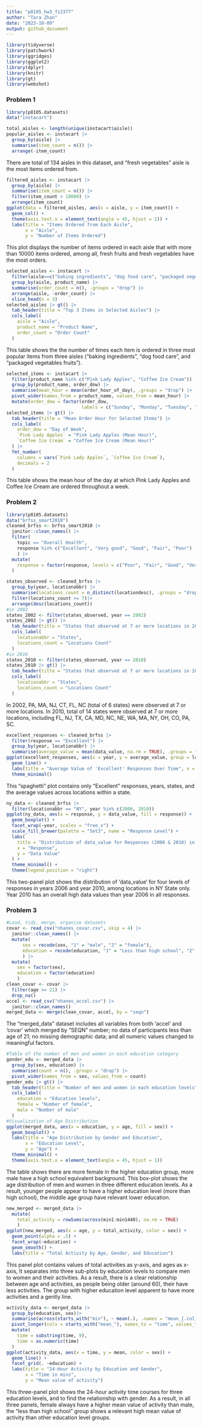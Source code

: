 ```yaml
---
title: "p8105_hw3_fz2377"
author: "Tara Zhan"
date: "2023-10-09"
output: github_document
---
```

```r
library(tidyverse)
library(patchwork)
library(ggridges)
library(ggplot2)
library(dplyr)
library(knitr)
library(gt)
library(webshot)
```

### Problem 1
```r
library(p8105.datasets)
data("instacart")
```
```r
total_aisles <- length(unique(instacart$aisle))
popular_aisles <- instacart |>
  group_by(aisle) |>
  summarise(item_count = n()) |>
  arrange(-item_count)
```
There are total of 134 aisles in this dataset, and "fresh vegetables" aisle is the most items ordered from. 
```r
filtered_aisles <- instacart |>
  group_by(aisle) |>
  summarise(item_count = n()) |>
  filter(item_count > 10000) |>
  arrange(item_count)
ggplot(data = filtered_aisles, aes(x = aisle, y = item_count)) +
  geom_col() +
  theme(axis.text.x = element_text(angle = 45, hjust = 1)) +
  labs(title = "Items Ordered from Each Aisle",
       x = "Aisle",
       y = "Number of Items Ordered")
```
This plot displays the number of items ordered in each aisle that with more than 10000 items ordered, among all, fresh fruits and fresh vegetables have the most orders. 
```r
selected_aisles <- instacart |>
  filter(aisle==c("baking ingredients", "dog food care", "packaged vegetables fruits")) |>
  group_by(aisle, product_name) |>
  summarise(order_count = n(), .groups = "drop") |>
  arrange(aisle, -order_count) |>
  slice_head(n = 3)
selected_aisles |> gt() |>
  tab_header(title = "Top 3 Items in Selected Aisles") |>
  cols_label(
    aisle = "Aisle",
    product_name = "Product Name",
    order_count = "Order Count"
  )
```
This table shows the the number of times each item is ordered in three most popular items from three aisles (“baking ingredients”, “dog food care”, and “packaged vegetables fruits”).
```r
selected_items <- instacart |>
  filter(product_name %in% c("Pink Lady Apples", "Coffee Ice Cream")) |>
  group_by(product_name, order_dow) |>
  summarise(mean_hour = mean(order_hour_of_day), .groups = "drop") |>
  pivot_wider(names_from = product_name, values_from = mean_hour) |>
  mutate(order_dow = factor(order_dow,
                            labels = c("Sunday", "Monday", "Tuesday", "Wednesday", "Thursday", "Friday", "Saturday")))
selected_items |> gt() |>
  tab_header(title = "Mean Order Hour for Selected Items") |>
  cols_label(
    order_dow = "Day of Week",
    `Pink Lady Apples` = "Pink Lady Apples (Mean Hour)",
    `Coffee Ice Cream` = "Coffee Ice Cream (Mean Hour)"
  ) |>
  fmt_number(
    columns = vars(`Pink Lady Apples`, `Coffee Ice Cream`),
    decimals = 2
  )
```
This table shows the mean hour of the day at which Pink Lady Apples and Coffee Ice Cream are ordered throughout a week. 

### Problem 2
```r
library(p8105.datasets)
data("brfss_smart2010")
cleaned_brfss <- brfss_smart2010 |>
  janitor::clean_names() |>
  filter(
    topic == "Overall Health", 
    response %in% c("Excellent", "Very good", "Good", "Fair", "Poor")
    ) |>
  mutate(
    response = factor(response, levels = c("Poor", "Fair", "Good", "Very good", "Excellent"))
  )
```

```r
states_observed <- cleaned_brfss |>
  group_by(year, locationabbr) |>
  summarise(locations_count = n_distinct(locationdesc), .groups = "drop") |>
  filter(locations_count >= 7)|>
  arrange(desc(locations_count))
#in 2002
states_2002 <- filter(states_observed, year == 2002) 
states_2002 |> gt() |>
  tab_header(title = "States that observed at 7 or more locations in 2002") |>
  cols_label(
    locationabbr = "States",
    locations_count = "Locations Count"
  )
#in 2010
states_2010 <- filter(states_observed, year == 2010)
states_2010 |> gt() |>
  tab_header(title = "States that observed at 7 or more locations in 2010") |>
  cols_label(
    locationabbr = "States",
    locations_count = "Locations Count"
  )
```
In 2002, PA, MA, NJ, CT, FL, NC (total of 6 states) were observed at 7 or more locations. In 2010, total of 14 states were observed at 7 or more locations, including FL, NJ, TX, CA, MD, NC, NE, WA, MA, NY, OH, CO, PA, SC. 
```r
excellent_responses <- cleaned_brfss |>
  filter(response == "Excellent") |>
  group_by(year, locationabbr) |>
  summarise(average_value = mean(data_value, na.rm = TRUE), .groups = "drop")
ggplot(excellent_responses, aes(x = year, y = average_value, group = locationabbr, color = locationabbr)) +
  geom_line() +
  labs(title = "Average Value of 'Excellent' Responses Over Time", x = "Year", y = "Average Value") +
  theme_minimal()
```
This “spaghetti” plot contains only "Excellent" responses, years, states, and the average values across locations within a state.
```r
ny_data <- cleaned_brfss |>
  filter(locationabbr == "NY", year %in% c(2006, 2010))
ggplot(ny_data, aes(x = response, y = data_value, fill = response)) +
  geom_boxplot() + 
  facet_wrap(~year, scales = "free_x") + 
  scale_fill_brewer(palette = "Set3", name = "Response Level") +
  labs(
    title = "Distribution of data_value for Responses (2006 & 2010) in NY",
    x = "Response",
    y = "Data Value"
  ) +
  theme_minimal() +
  theme(legend.position = "right")
```
This two-panel plot shows the distribution of 'data_value' for four levels of responses in years 2006 and year 2010, among locations in NY State only. Year 2010 has an overall high data values than year 2006 in all responses. 

### Problem 3
```r
#Load, tidy, merge, organize datasets
covar <- read_csv("nhanes_covar.csv", skip = 4) |>
  janitor::clean_names() |>
  mutate(
      sex = recode(sex, "1" = "male", "2" = "female"),
      education = recode(education, "1" = "Less than high school", "2" = "High school equivalent", "3" = "More than high school")
      ) |>
  mutate(
    sex = factor(sex), 
    education = factor(education)
    )
clean_covar <- covar |>
  filter(age >= 21) |>
  drop_na()
accel <- read_csv("nhanes_accel.csv") |>
  janitor::clean_names() 
merged_data <- merge(clean_covar, accel, by = "seqn")
```
The "merged_data" dataset includes all variables from both 'accel' and 'covar' which merged by "SEQN" number; no data of participants less than age of 21; no missing demographic data; and all numeric values changed to meaningful factors. 
```r
#Table of the number of men and women in each education category
gender_edu <- merged_data |>
  group_by(sex, education) |>
  summarise(count = n(), .groups = "drop") |>
  pivot_wider(names_from = sex, values_from = count)
gender_edu |> gt() |>
  tab_header(title = "Number of men and women in each education levels") |>
  cols_label(
    education = "Education levels",
    female = "Number of female", 
    male = "Number of male"
  )
#Visualization of Age Distribution
ggplot(merged_data, aes(x = education, y = age, fill = sex)) +
  geom_boxplot() +
  labs(title = "Age Distribution by Gender and Education",
       x = "Education Level",
       y = "Age") +
  theme_minimal() +
  theme(axis.text.x = element_text(angle = 45, hjust = 1))
```
The table shows there are more female in the higher education group, more male have a high school equivalent background. This box-plot shows the age distribution of men and women in three different education levels. As a result, younger people appear to have a higher education level (more than high school), the middle age group have relevant lower education.
```r
new_merged <- merged_data |>
  mutate(
    total_activity = rowSums(across(min1:min1440), na.rm = TRUE)
    )
ggplot(new_merged, aes(x = age, y = total_activity, color = sex)) +
  geom_point(alpha = .5) +
  facet_wrap(~education) +
  geom_smooth() +
  labs(title = "Total Activity by Age, Gender, and Education")
```
This panel plot contains values of total activities as y-axis, and ages as x-axis, It separates into three sub-plots by education levels to compare men to women and their activities. As a result, there is a clear relationship between age and activities, as people being older (around 60), their have less activities. The group with higher education level apparent to have more activities and a gently line.    
```r
activity_data <- merged_data |>
  group_by(education, sex)|>
  summarise(across(starts_with("min"), ~ mean(.), .names = "mean_{.col}")) |>
  pivot_longer(cols = starts_with("mean_"), names_to = "time", values_to = "mean")|>
  mutate(
    time = substring(time, 9),
    time = as.numeric(time)
  )
ggplot(activity_data, aes(x = time, y = mean, color = sex)) +
  geom_line() +
  facet_grid(. ~education) +
  labs(title = "24-Hour Activity by Education and Gender", 
       x = "Time in mins",
       y = "Mean value of activity")
```
This three-panel plot shows the 24-hour activity time courses for three education levels, and to find the relationship with gender. As a result, in all three panels, female always have a higher mean value of activity than male, the "less than high school" group shows a relevant high mean value of activity than other education level groups. 